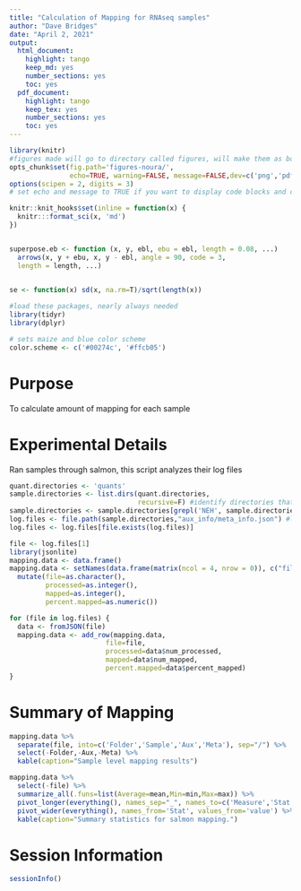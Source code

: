 ```yaml
---
title: "Calculation of Mapping for RNAseq samples"
author: "Dave Bridges"
date: "April 2, 2021"
output:
  html_document:
    highlight: tango
    keep_md: yes
    number_sections: yes
    toc: yes
  pdf_document:
    highlight: tango
    keep_tex: yes
    number_sections: yes
    toc: yes
---
```


```r
library(knitr)
#figures made will go to directory called figures, will make them as both png and pdf files 
opts_chunk$set(fig.path='figures-noura/',
               echo=TRUE, warning=FALSE, message=FALSE,dev=c('png','pdf'))
options(scipen = 2, digits = 3)
# set echo and message to TRUE if you want to display code blocks and code output respectively

knitr::knit_hooks$set(inline = function(x) {
  knitr:::format_sci(x, 'md')
})


superpose.eb <- function (x, y, ebl, ebu = ebl, length = 0.08, ...)
  arrows(x, y + ebu, x, y - ebl, angle = 90, code = 3,
  length = length, ...)

  
se <- function(x) sd(x, na.rm=T)/sqrt(length(x))

#load these packages, nearly always needed
library(tidyr)
library(dplyr)

# sets maize and blue color scheme
color.scheme <- c('#00274c', '#ffcb05')
```

# Purpose

To calculate amount of mapping for each sample

# Experimental Details

Ran samples through salmon, this script analyzes their log files

```r
quant.directories <- 'quants'
sample.directories <- list.dirs(quant.directories, 
                                recursive=F) #identify directories that contain salmon output
sample.directories <- sample.directories[grepl('NEH', sample.directories)] #only noura samples
log.files <- file.path(sample.directories,"aux_info/meta_info.json") #locate meta_info files for each directory
log.files <- log.files[file.exists(log.files)]

file <- log.files[1]
library(jsonlite)
mapping.data <- data.frame()
mapping.data <- setNames(data.frame(matrix(ncol = 4, nrow = 0)), c("file", "processed", "mapped", "percent.mapped")) %>%
  mutate(file=as.character(),
         processed=as.integer(),
         mapped=as.integer(),
         percent.mapped=as.numeric())

for (file in log.files) {
  data <- fromJSON(file)
  mapping.data <- add_row(mapping.data, 
                        file=file, 
                        processed=data$num_processed, 
                        mapped=data$num_mapped, 
                        percent.mapped=data$percent_mapped)
}
```

# Summary of Mapping

```r
mapping.data %>%
  separate(file, into=c('Folder','Sample','Aux','Meta'), sep="/") %>%
  select(-Folder,-Aux,-Meta) %>%
  kable(caption="Sample level mapping results")

mapping.data %>%
  select(-file) %>%
  summarize_all(.funs=list(Average=mean,Min=min,Max=max)) %>%
  pivot_longer(everything(), names_sep="_", names_to=c('Measure','Stat')) %>%
  pivot_wider(everything(), names_from='Stat', values_from='value') %>%
  kable(caption="Summary statistics for salmon mapping.")
```



# Session Information

```r
sessionInfo()
```
